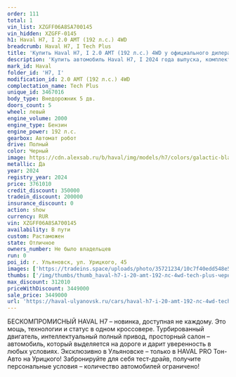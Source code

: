 ```yaml
---
order: 111
total: 1
vin_list: XZGFF06A8SA700145
vin_hidden: XZGFF-0145
h1: Haval H7, I 2.0 AMT (192 л.с.) 4WD
breadcrumb: Haval H7, I Tech Plus
title: 'Купить Haval H7, I 2.0 AMT (192 л.с.) 4WD у официального дилера в Ульяновске'
description: 'Купить автомобиль Haval H7, I 2024 года выпуска, комплектация Tech Plus, цвет - Черный, двигатель - 2.0 AMT (192 л.с.) 4WD у официального дилера в г. Ульяновск. Стоимость данного автомобиля Haval H7, I – 3449000'
mark_id: Haval
folder_id: 'H7, I'
modification_id: 2.0 AMT (192 л.с.) 4WD
complectation_name: Tech Plus
unique_id: 3467016
body_type: Внедорожник 5 дв.
doors_count: 5
wheel: левый
engine_volume: 2000
engine_type: Бензин
engine_power: 192 л.с.
gearbox: Автомат робот
drive: Полный
color: Черный
image: https://cdn.alexsab.ru/b/haval/img/models/h7/colors/galactic-black.webp
metallic: Да
year: 2024
registry_year: 2024
price: 3761010
credit_discount: 350000
tradein_discount: 200000
insurance_discount: 0
action: show
currency: RUR
vin: XZGFF06A8SA700145
availability: В пути
custom: Растаможен
state: Отличное
owners_number: Не было владельцев
run: 0
poi_id: г. Ульяновск, ул. Урицкого, 45
images: ['https://tradeins.space/uploads/photo/35721234/10c7f40edd548e5ea8ea7fb03d2d16e1.jpg', 'https://tradeins.space/uploads/photo/35721235/f3710f40be5bb72d9ddbe41b498a3776.jpg', 'https://tradeins.space/uploads/photo/35721236/576c5f603e90f0ec6a0dc64a0da918dd.jpg', 'https://tradeins.space/uploads/photo/35721237/8941cd6de7fb03330cade1c3e2f77c11.jpg', 'https://tradeins.space/uploads/photo/35721238/0750f4b8b40f5031165ea6b1a6aefd27.jpg', 'https://tradeins.space/uploads/photo/35721239/e63a877f22ba487d89cac7fd5c571fcd.jpg', 'https://tradeins.space/uploads/photo/35721240/24b459dbf3ad624775b1e8e5ac346a64.jpg', 'https://tradeins.space/uploads/photo/35721241/0b47e650b8b65334e0568a3893269192.jpg', 'https://tradeins.space/uploads/photo/35721242/72097a6936849735371bd5c9d15660e6.jpg', 'https://tradeins.space/uploads/photo/35721243/16b10fab4576d4b1d02c6d46a4e0ccc1.jpg', 'https://tradeins.space/uploads/photo/35721244/e602368055c63ad5a0700b5059f8431e.jpg', 'https://tradeins.space/uploads/photo/35721245/22d8fecd7f1f041acb1cbe85e26691e0.jpg', 'https://tradeins.space/uploads/photo/35721246/1ace97036f8ee2114bdbe24f7229da79.jpg', 'https://tradeins.space/uploads/photo/35721247/78201d4fc5c82850968fbcdb437b2acb.jpg']
thumbs: ['/img/thumbs/thumb_haval-h7-i-20-amt-192-лс-4wd-tech-plus-черный-2024_d16e1_0.webp', '/img/thumbs/thumb_haval-h7-i-20-amt-192-лс-4wd-tech-plus-черный-2024_a3776_1.webp', '/img/thumbs/thumb_haval-h7-i-20-amt-192-лс-4wd-tech-plus-черный-2024_918dd_2.webp', '/img/thumbs/thumb_haval-h7-i-20-amt-192-лс-4wd-tech-plus-черный-2024_77c11_3.webp', '/img/thumbs/thumb_haval-h7-i-20-amt-192-лс-4wd-tech-plus-черный-2024_efd27_4.webp']
max_discount: 312010
priceWithDiscount: 3449000
sale_price: 3449000
url: 'https://haval-ulyanovsk.ru/cars/haval-h7-i-20-amt-192-лс-4wd-tech-plus-черный-2024/'
---
```

<p>
 БЕСКОМПРОМИСНЫЙ HAVAL H7 – новинка, доступная не каждому. Это мощь, технологии и статус в одном кроссовере. Турбированный двигатель, интеллектуальный полный привод, просторный салон – автомобиль, который выделяется на дороге и дарит уверенность в любых условиях. Эксклюзивно в Ульяновске – только в HAVAL PRO Тон-Авто на Урицкого! Забронируйте для себя тест-драйв, получите персональные условия – количество автомобилей ограничено!
</p>
<p>
</p>
<p>
</p>
